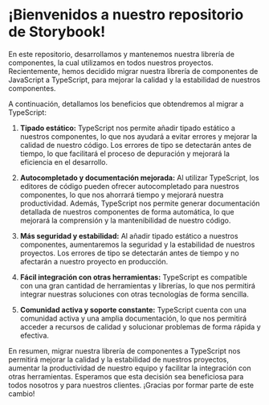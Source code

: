 
<Meta title="Info/README" />

<style>
  {`
    .subheading {
      --mediumdark: '#999999';
      font-weight: 700;
      font-size: 13px;
      color: #999;
      letter-spacing: 6px;
      line-height: 24px;
      text-transform: uppercase;
      margin-bottom: 12px;
      margin-top: 40px;
    }

    .link-list {
      display: grid;
      grid-template-columns: 1fr;
      grid-template-rows: 1fr 1fr;
      row-gap: 10px;
    }

    @media (min-width: 620px) {
      .link-list {
        row-gap: 20px;
        column-gap: 20px;
        grid-template-columns: 1fr 1fr;
      }
    }

    @media all and (-ms-high-contrast:none) {
    .link-list {
        display: -ms-grid;
        -ms-grid-columns: 1fr 1fr;
        -ms-grid-rows: 1fr 1fr;
      }
    }

    .link-item {
      display: block;
      padding: 20px;
      border: 1px solid #00000010;
      border-radius: 5px;
      transition: background 150ms ease-out, border 150ms ease-out, transform 150ms ease-out;
      color: #333333;
      display: flex;
      align-items: flex-start;
    }

    .link-item:hover {
      border-color: #1EA7FD50;
      transform: translate3d(0, -3px, 0);
      box-shadow: rgba(0, 0, 0, 0.08) 0 3px 10px 0;
    }

    .link-item:active {
      border-color: #1EA7FD;
      transform: translate3d(0, 0, 0);
    }

    .link-item strong {
      font-weight: 700;
      display: block;
      margin-bottom: 2px;
    }

    .link-item img {
      height: 40px;
      width: 40px;
      margin-right: 15px;
      flex: none;
    }

    .link-item span,
    .link-item p {
      margin: 0;
      font-size: 14px;
      line-height: 20px;
    }

    .tip {
      display: inline-block;
      border-radius: 1em;
      font-size: 11px;
      line-height: 12px;
      font-weight: 700;
      background: #E7FDD8;
      color: #66BF3C;
      padding: 4px 12px;
      margin-right: 10px;
      vertical-align: top;
    }

    .tip-wrapper {
      font-size: 13px;
      line-height: 20px;
      margin-top: 40px;
      margin-bottom: 40px;
    }

    .tip-wrapper code {
      font-size: 12px;
      display: inline-block;
    }
  `}
</style>

# ¡Bienvenidos a nuestro repositorio de Storybook!

<div class="markdown prose w-full break-words dark:prose-invert light">
  <p>
    En este repositorio, desarrollamos y mantenemos nuestra librería de
    componentes, la cual utilizamos en todos nuestros proyectos. Recientemente,
    hemos decidido migrar nuestra librería de componentes de JavaScript a
    TypeScript, para mejorar la calidad y la estabilidad de nuestros
    componentes.
  </p>
  <p>
    A continuación, detallamos los beneficios que obtendremos al migrar a
    TypeScript:
  </p>
  <ol>
    <li>
      <p>
        <strong>Tipado estático:</strong> TypeScript nos permite añadir tipado
        estático a nuestros componentes, lo que nos ayudará a evitar errores y
        mejorar la calidad de nuestro código. Los errores de tipo se detectarán
        antes de tiempo, lo que facilitará el proceso de depuración y mejorará
        la eficiencia en el desarrollo.
      </p>
    </li>
    <li>
      <p>
        <strong>Autocompletado y documentación mejorada:</strong> Al utilizar
        TypeScript, los editores de código pueden ofrecer autocompletado para
        nuestros componentes, lo que nos ahorrará tiempo y mejorará nuestra
        productividad. Además, TypeScript nos permite generar documentación
        detallada de nuestros componentes de forma automática, lo que mejorará
        la comprensión y la mantenibilidad de nuestro código.
      </p>
    </li>
    <li>
      <p>
        <strong>Más seguridad y estabilidad:</strong> Al añadir tipado estático
        a nuestros componentes, aumentaremos la seguridad y la estabilidad de
        nuestros proyectos. Los errores de tipo se detectarán antes de tiempo y
        no afectarán a nuestro proyecto en producción.
      </p>
    </li>
    <li>
      <p>
        <strong>Fácil integración con otras herramientas:</strong> TypeScript es
        compatible con una gran cantidad de herramientas y librerías, lo que nos
        permitirá integrar nuestras soluciones con otras tecnologías de forma
        sencilla.
      </p>
    </li>
    <li>
      <p>
        <strong>Comunidad activa y soporte constante:</strong> TypeScript cuenta
        con una comunidad activa y una amplia documentación, lo que nos
        permitirá acceder a recursos de calidad y solucionar problemas de forma
        rápida y efectiva.
      </p>
    </li>
  </ol>
  <p>
    En resumen, migrar nuestra librería de componentes a TypeScript nos
    permitirá mejorar la calidad y la estabilidad de nuestros proyectos,
    aumentar la productividad de nuestro equipo y facilitar la integración con
    otras herramientas. Esperamos que esta decisión sea beneficiosa para todos
    nosotros y para nuestros clientes. ¡Gracias por formar parte de este cambio!
  </p>
</div>
